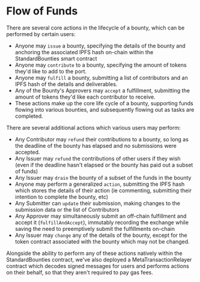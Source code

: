 # Flow of Funds

There are several core actions in the lifecycle of a bounty, which can be performed by certain users:

- Anyone may `issue` a bounty, specifying the details of the bounty and anchoring the associated IPFS hash on-chain within the StandardBounties smart contract
- Anyone may `contribute` to a bounty, specifying the amount of tokens they'd like to add to the port.
- Anyone may `fulfill` a bounty, submitting a list of contributors and an IPFS hash of the details and deliverables.
- Any of the Bounty's Approvers may `accept` a fulfillment, submitting the amount of tokens they'd like each contributor to receive.
- These actions make up the core life cycle of a bounty, supporting funds flowing into various bounties, and subsequently flowing out as tasks are completed.

There are several additional actions which various users may perform:

- Any Contributor may `refund` their contributions to a bounty, so long as the deadline of the bounty has elapsed and no submissions were accepted.
- Any Issuer may `refund` the contributions of other users if they wish (even if the deadline hasn't elapsed or the bounty has paid out a subset of funds)
- Any Issuer may `drain` the bounty of a subset of the funds in the bounty
- Anyone may perform a generalized `action`, submitting the IPFS hash which stores the details of their action (ie commenting, submitting their intention to complete the bounty, etc)
- Any Submitter can `update` their submission, making changes to the submission data or the list of Contributors
- Any Approver may simultaneously submit an off-chain fulfillment and accept it (`fulfillAndAccept`), immutably recording the exchange while saving the need to preemptively submit the fulfillments on-chain
- Any Issuer may `change` any of the details of the bounty, except for the token contract associated with the bounty which may not be changed.

Alongside the ability to perform any of these actions natively within the StandardBounties contract, we've also deployed a MetaTransactionRelayer contract which decodes signed messages for users and performs actions on their behalf, so that they aren't required to pay gas fees.